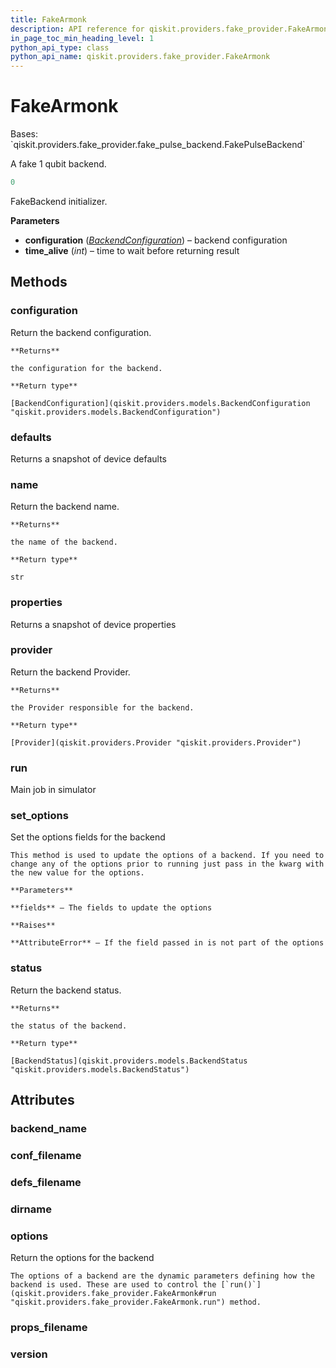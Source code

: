 ```yaml
---
title: FakeArmonk
description: API reference for qiskit.providers.fake_provider.FakeArmonk
in_page_toc_min_heading_level: 1
python_api_type: class
python_api_name: qiskit.providers.fake_provider.FakeArmonk
---
```


# FakeArmonk

<Class id="qiskit.providers.fake_provider.FakeArmonk" isDedicatedPage={true} github="https://github.com/qiskit/qiskit/tree/stable/0.22/qiskit/providers/fake_provider/backends/armonk/fake_armonk.py" signature="FakeArmonk" modifiers="class">
  Bases: `qiskit.providers.fake_provider.fake_pulse_backend.FakePulseBackend`

  A fake 1 qubit backend.

  ```python
  0
  ```

  FakeBackend initializer.

  **Parameters**

  *   **configuration** ([*BackendConfiguration*](qiskit.providers.models.BackendConfiguration "qiskit.providers.models.BackendConfiguration")) – backend configuration
  *   **time\_alive** (*int*) – time to wait before returning result

  ## Methods

  <span id="qiskit-providers-fake-provider-fakearmonk-configuration" />

  ### configuration

  <Function id="qiskit.providers.fake_provider.FakeArmonk.configuration" signature="FakeArmonk.configuration()">
    Return the backend configuration.

    **Returns**

    the configuration for the backend.

    **Return type**

    [BackendConfiguration](qiskit.providers.models.BackendConfiguration "qiskit.providers.models.BackendConfiguration")
  </Function>

  <span id="qiskit-providers-fake-provider-fakearmonk-defaults" />

  ### defaults

  <Function id="qiskit.providers.fake_provider.FakeArmonk.defaults" signature="FakeArmonk.defaults()">
    Returns a snapshot of device defaults
  </Function>

  <span id="qiskit-providers-fake-provider-fakearmonk-name" />

  ### name

  <Function id="qiskit.providers.fake_provider.FakeArmonk.name" signature="FakeArmonk.name()">
    Return the backend name.

    **Returns**

    the name of the backend.

    **Return type**

    str
  </Function>

  <span id="qiskit-providers-fake-provider-fakearmonk-properties" />

  ### properties

  <Function id="qiskit.providers.fake_provider.FakeArmonk.properties" signature="FakeArmonk.properties()">
    Returns a snapshot of device properties
  </Function>

  <span id="qiskit-providers-fake-provider-fakearmonk-provider" />

  ### provider

  <Function id="qiskit.providers.fake_provider.FakeArmonk.provider" signature="FakeArmonk.provider()">
    Return the backend Provider.

    **Returns**

    the Provider responsible for the backend.

    **Return type**

    [Provider](qiskit.providers.Provider "qiskit.providers.Provider")
  </Function>

  <span id="qiskit-providers-fake-provider-fakearmonk-run" />

  ### run

  <Function id="qiskit.providers.fake_provider.FakeArmonk.run" signature="FakeArmonk.run(run_input, **kwargs)">
    Main job in simulator
  </Function>

  <span id="qiskit-providers-fake-provider-fakearmonk-set-options" />

  ### set\_options

  <Function id="qiskit.providers.fake_provider.FakeArmonk.set_options" signature="FakeArmonk.set_options(**fields)">
    Set the options fields for the backend

    This method is used to update the options of a backend. If you need to change any of the options prior to running just pass in the kwarg with the new value for the options.

    **Parameters**

    **fields** – The fields to update the options

    **Raises**

    **AttributeError** – If the field passed in is not part of the options
  </Function>

  <span id="qiskit-providers-fake-provider-fakearmonk-status" />

  ### status

  <Function id="qiskit.providers.fake_provider.FakeArmonk.status" signature="FakeArmonk.status()">
    Return the backend status.

    **Returns**

    the status of the backend.

    **Return type**

    [BackendStatus](qiskit.providers.models.BackendStatus "qiskit.providers.models.BackendStatus")
  </Function>

  ## Attributes

  ### backend\_name

  <Attribute id="qiskit.providers.fake_provider.FakeArmonk.backend_name" attributeValue="'fake_armonk'" />

  ### conf\_filename

  <Attribute id="qiskit.providers.fake_provider.FakeArmonk.conf_filename" attributeValue="'conf_armonk.json'" />

  ### defs\_filename

  <Attribute id="qiskit.providers.fake_provider.FakeArmonk.defs_filename" attributeValue="'defs_armonk.json'" />

  ### dirname

  <Attribute id="qiskit.providers.fake_provider.FakeArmonk.dirname" attributeValue="'/home/runner/work/qiskit/qiskit/.tox/docs/lib/python3.8/site-packages/qiskit/providers/fake_provider/backends/armonk'" />

  ### options

  <Attribute id="qiskit.providers.fake_provider.FakeArmonk.options">
    Return the options for the backend

    The options of a backend are the dynamic parameters defining how the backend is used. These are used to control the [`run()`](qiskit.providers.fake_provider.FakeArmonk#run "qiskit.providers.fake_provider.FakeArmonk.run") method.
  </Attribute>

  ### props\_filename

  <Attribute id="qiskit.providers.fake_provider.FakeArmonk.props_filename" attributeValue="'props_armonk.json'" />

  ### version

  <Attribute id="qiskit.providers.fake_provider.FakeArmonk.version" attributeValue="1" />
</Class>


